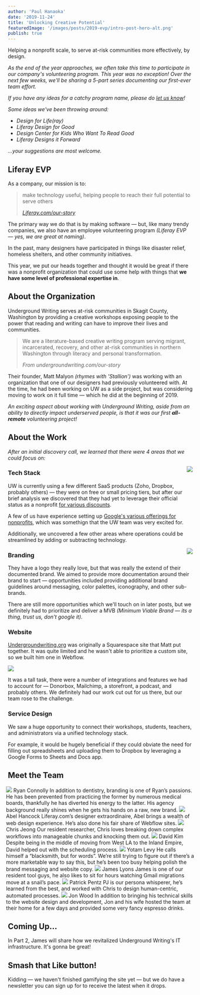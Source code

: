 ```yaml
---
author: 'Paul Hanaoka'
date: '2019-11-24'
title: 'Unlocking Creative Potential'
featuredImage: '/images/posts/2019-evp/intro-post-hero-alt.png'
publish: true
---
```



<Text color="grey" type="p" size="large" margin="large">
	Helping a nonprofit scale, to serve at-risk communities more effectively, by design.
</Text>

_As the end of the year approaches, we often take this time to participate in our company's volunteering program. This year was no exception! Over the next few weeks, we'll be sharing a 5-part series documenting our first-ever team effort._

_If you have any ideas for a catchy program name, please do [let us know](https://twitter.com/liferaydesign)!_

_Some ideas we've been throwing around:_

-   _Design for Life(ray)_
-   _Liferay Design for Good_
-   _Design Center for Kids Who Want To Read Good_
-   _Liferay Designs it Forward_

_...your suggestions are most welcome._

## Liferay EVP

As a company, our mission is to:

> make technology useful, helping people to reach their full potential to serve others
>
> <cite>
> 	<a href="https://www.liferay.com/company/our-story">Liferay.com/our-story</a>
> </cite>

The primary way we do that is by making software — but, like many trendy companies, we also have an employee volunteering program _(Liferay EVP — yes, we are great at naming)_.

In the past, many designers have participated in things like disaster relief, homeless shelters, and other community initiatives.

This year, we put our heads together and thought it would be great if there was a nonprofit organization that could use some help with things that **we have some level of professional expertise in**.

## About the Organization

Underground Writing serves at-risk communities in Skagit County, Washington by providing a creative workshops exposing people to the power that reading and writing can have to improve their lives and communities.

> We are a literature-based creative writing program serving migrant, incarcerated, recovery, and other at-risk communities in northern Washington through literacy and personal transformation.
>
> <cite>From undergroundwriting.com/our-story</cite>

Their founder, Matt Malyon _(rhymes with 'Stallion')_ was working with an organization that one of our designers had previously volunteered with. At the time, he had been working on UW as a side project, but was considering moving to work on it full time — which he did at the beginning of 2019.

_An exciting aspect about working with Underground Writing, aside from an ability to directly impact underserved people, is that it was our first **all-remote** volunteering project!_

## About the Work

_After an initial discovery call, we learned that there were 4 areas that we could focus on:_

<Image
	src="/images/posts/2019-evp/intro-tech-stack.png"
	rounded
	size="small"
	align="right"
	margin="2rem 0 0 2rem"
	caption='Drake says "Dropbox is so 2017"'
/>

### Tech Stack

UW is currently using a few different SaaS products (Zoho, Dropbox, probably others) — they were on free or small pricing tiers, but after our brief analysis we discovered that they had yet to leverage their official status as a nonprofit [for various discounts](https://katieallred.com/nonprofit-discounts/).

A few of us have experience setting up [Google's various offerings for nonprofits](https://www.google.com/nonprofits/), which was somethign that the UW team was very excited for.

Additionally, we uncovered a few other areas where operations could be streamlined by adding or subtracting technology.

<div style="float:right; width:180px;">
	<Image
		src="/images/posts/2019-evp/intro-logo.png"
		rounded
		align="right"
		margin="2rem 0 2rem 2rem"
		caption="The Underground Writing logo"
	/>
</div>

### Branding

They have a logo they really love, but that was really the extend of their documented brand. We aimed to provide more documentation around their brand to start &mdash; opportunities included providing additional brand guidelines around messaging, color palettes, iconography, and other sub-brands.

There are still more opportunities which we'll touch on in later posts, but we definitely had to prioritize and deliver a MVB _(Minimum Viable Brand — its a thing, trust us, don't google it)_.

### Website

[Undergroundwriting.org](https://undergroundwriting.org) was originally a Squarespace site that Matt put together. It was quite limited and he wasn't able to prioritize a custom site, so we built him one in Webflow.

<Image
	src="/images/posts/2019-evp/intro-website.jpg"
	margin="2rem 0"
	caption="Undergroundwriting.org before we began the project."
	size="large"
/>

It was a tall task, there were a number of integrations and features we had to account for — Donorbox, Mailchimp, a storefront, a podcast, and probably others. We definitely had our work cut out for us there, but our team rose to the challenge.

### Service Design

We saw a huge opportunity to connect their workshops, students, teachers, and administrators via a unified technology stack.

For example, it would be hugely beneficial if they could obviate the need for filling out spreadsheets and uploading them to Dropbox by leveraging a Google Forms to Sheets and Docs app.

## Meet the Team

<div style="width:102%;margin-left:-1%;">
	<Grid templateColumns="3rem 1fr 3rem 1fr" autoRows="auto" gap="1rem">
		<Grid.Item>
			<Image src="images/headshots/connolly-ryan.jpg" circle margin=".5rem 0" />
		</Grid.Item>
		<Grid.Item>
			<Link to="/team/connolly-ryan">
				<Heading level={3}>Ryan Connolly</Heading>
			</Link>
			<Text>
				In addition to dentistry, branding is one of Ryan’s passions. He has been
				prevented from practicing the former by numerous medical boards,
				thankfully he has diverted his energy to the latter. His agency background
				really shines when he gets his hands on a raw, new brand.
			</Text>
		</Grid.Item>
		<Grid.Item>
			<Image src="images/headshots/hancock-abel.jpg" circle margin=".5rem 0" />
		</Grid.Item>
		<Grid.Item>
			<Link to="/team/hancock-abel">
				<Heading level={3}>Abel Hancock</Heading>
			</Link>
			<Text>
				Liferay.com’s designer extraordinaire, Abel brings a wealth of web design
				experience. He’s also done his fair share of Webflow sites.
			</Text>
		</Grid.Item>
		<Grid.Item>
			<Image src="images/headshots/jeong-christopher.jpg" circle margin=".5rem 0" />
		</Grid.Item>
		<Grid.Item>
			<Link to="/team/jeong-chris">
				<Heading level={3}>Chris Jeong</Heading>
			</Link>
			<Text>
				Our resident researcher, Chris loves breaking down complex workflows into
				manageable chunks and knocking them out.
			</Text>
		</Grid.Item>
		<Grid.Item>
			<Image src="images/headshots/kim-david.jpg" circle margin=".5rem 0" />
		</Grid.Item>
		<Grid.Item>
			<Link to="/team/kim-david">
				<Heading level={3}>David Kim</Heading>
			</Link>
			<Text>
				Despite being in the middle of moving from West LA to the Inland Empire,
				David helped out with the scheduling process.
			</Text>
		</Grid.Item>
		<Grid.Item>
			<Image src="images/headshots/levy-yotam.jpg" circle margin=".5rem 0" />
		</Grid.Item>
		<Grid.Item>
			<Heading level={3}>Yotam Levy</Heading>
			<Text>
				He calls himself a “blacksmith, but for words”. We’re still trying to
				figure out if there’s a more marketable way to say this, but he’s been too
				busy helping polish the brand messaging and website copy.
			</Text>
		</Grid.Item>
		<Grid.Item>
			<Image src="images/headshots/lyons-james.jpg" circle margin=".5rem 0" />
		</Grid.Item>
		<Grid.Item>
			<Link to="/team/lyons-james">
				<Heading level={3}>James Lyons</Heading>
			</Link>
			<Text>
				James is one of our resident tool guys, he also likes to sit for hours
				watching Gmail migrations move at a snail’s pace.
			</Text>
		</Grid.Item>
		<Grid.Item>
			<Image src="images/headshots/pentz-patrick.jpg" circle margin=".5rem 0" />
		</Grid.Item>
		<Grid.Item>
			<Link to="/team/pentz-patrick">
				<Heading level={3}>Patrick Pentz</Heading>
			</Link>
			<Text>
				PJ is our persona whisperer, he’s learned from the best, and worked with
				Chris to design human-centric, automated processes.
			</Text>
		</Grid.Item>
		<Grid.Item>
			<Image src="images/headshots/wood-jon.jpg" circle margin=".5rem 0" />
		</Grid.Item>
		<Grid.Item>
			<Link to="/team/wood-jon">
				<Heading level={3}>Jon Wood</Heading>
			</Link>
			<Text>
				In addition to bringing his technical skills to the website design and
				development, Jon and his wife hosted the team at their home for a few days
				and provided some very fancy espresso drinks.
			</Text>
		</Grid.Item>
	</Grid>
</div>

## Coming Up...

In Part 2, James will share how we revitalized Underground Writing's IT infrastructure. It's gonna be great!

## Smash that Like button!

Kidding &mdash; we haven't finished gamifying the site yet &mdash; but we do have a newsletter you can sign up for to receive the latest when it drops.

<FormNewsletter />
